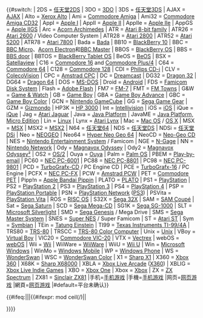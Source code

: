 <includeonly><tr>
<th style="width:4em;">{{{1}}}</th>
<td>{{#switch:{{{1}}}
| 2DS     = [[任天堂2DS]]
| 3DO     = [[3DO Interactive Multiplayer|3DO]]
| 3DS     = [[任天堂3DS]]
| AJAX    = [[AJAX]]
| Alto    = [[Xerox Alto]]
| Ami     = [[Commodore Amiga]]
| Ami32   = [[Commodore Amiga CD32]]
| AppI    = [[Apple I]]
| AppII   = [[Apple II series|Apple II]]
| AppIIe  = [[Apple IIe]]
| AppGS   = [[Apple IIGS]]
| Arc     = [[Acorn Archimedes]]
| ATR     = [[Atari 8-bit family]]
| ATR26   = [[Atari 2600]] / Video Computer System
| ATR28   = [[Atari 2800]]
| ATR52   = [[Atari 5200]]
| ATR78   = [[Atari 7800]]
| Bada    = [[Bada]]
| BB10    = [[BlackBerry 10]]
| BBC     = [[BBC Micro]]、[[Acorn Electron]]和[[BBC Master]]
| BBOS    = [[BlackBerry OS]]
| BBS     = [[BBS door]]
| BBTOS   = [[BlackBerry Tablet OS]]
| BeOS    = [[BeOS]]
| BSX     = [[Satellaview]]
| C16     = [[Commodore 16]] and [[Commodore Plus/4]]
| C64     = [[Commodore 64]]
| C128    = [[Commodore 128]]
| CDI     = [[Philips CD-i]]
| CLV     = [[ColecoVision]]
| CPC     = [[Amstrad CPC]]
| DC      = [[Dreamcast]]
| DG32    = [[Dragon 32/64|Dragon 32]]
| DG64    = [[Dragon 32/64|Dragon 64]]
| DOS     = [[MS-DOS]]
| Droid   = [[Android]]
| FDS     = [[Family Computer Disk System|Famicom Disk System]]
| Flash   = [[Adobe Flash]]
| FM7     = [[FM-7]]
| FMT     = [[FM Towns]]
| G&W     = [[Game & Watch]]
| GB      = [[Game Boy]]
| GBA     = [[Game Boy Advance]]
| GBC     = [[Game Boy Color]]
| GCN     = [[Nintendo GameCube]]
| GG      = [[Sega Game Gear]]
| GZM     = [[Gizmondo]]
| HP3K    = [[HP 3000]]
| Int     = [[Intellivision]]
| iOS     = [[iOS]]
| iQue    = [[iQue]]
| Jag     = [[Atari Jaguar]]
| Java    = [[Java|Java Platform]]
| JavaME  = [[Java Platform, Micro Edition]]
| Lin     = [[Linux]]
| Lynx    = [[Atari Lynx]]
| Mac     = [[Mac OS]] / [[OS X]]
| MSX     = [[MSX]]
| MSX2    = [[MSX|MSX2]]
| N64     = [[任天堂64]]
| NDS     = [[任天堂DS]]
| NDSi    = [[任天堂DSi]]
| Neo     = [[NEOGEO]]
| Neo64   = [[Hyper Neo Geo 64]]
| NeoCD   = [[Neo-Geo CD]]
| NES     = [[Nintendo Entertainment System]] / Famicom
| NGE     = [[N-Gage (device)|N-Gage]]
| NN      = [[Nintendo Network]]
| Ody     = [[Magnavox Odyssey]]
| Ody2    = [[Magnavox Odyssey²]]
| OS2     = [[OS/2]]
| Ouya    = [[Ouya]]
| Palm    = [[Palm OS]]
| PBEM    = [[Play-by-mail game#Play-by-Email|Play-by-email]]
| PC60    = [[NEC PC-6001]]
| PC88    = [[NEC PC-8801]]
| PC98    = [[NEC PC-9801]]
| PCD     = [[TurboGrafx-16#TurboGrafx-CD|TurboGrafx-CD]] / PC Engine CD
| PCE     = [[TurboGrafx-16]] / PC Engine
| PCFX    = [[NEC PC-FX]]
| PCW     = [[Amstrad PCW]]
| PET     = [[Commodore PET]]
| Pipp!n  = [[Apple Bandai Pippin]]
| PLATO   = [[PLATO (computer system)|PLATO]]
| PS1     = [[PlayStation (console)|PlayStation]]
| PS2     = [[PlayStation 2]]
| PS3     = [[PlayStation 3]]
| PS4     = [[PlayStation 4]]
| PSP     = [[PlayStation Portable]]
| PSN     = [[PlayStation Network]] ([[PlayStation 3|PS3]])
| PSVita  = [[PlayStation Vita]]
| ROS     = [[RISC OS]]
| S32X    = [[Sega 32X]]
| SAM     = [[SAM Coupé]]
| Sat     = [[Sega Saturn]]
| SCD     = [[Sega Mega-CD]]
| SG1K    = [[Sega SG-1000]]
| SLT     = [[Microsoft Silverlight]]
| SMD     = [[Sega Genesis]] / Mega Drive
| SMS     = [[Sega Master System]]
| SNES    = [[Super Nintendo Entertainment System|Super NES]] / Super Famicom
| ST      = [[Atari ST]]
| Sym     = [[Symbian]]
| TEin    = [[Tatung Einstein]]
| TI99    = [[Texas Instruments TI-99/4A]]
| TRS80   = [[TRS-80]]
| TRSCC   = [[TRS-80 Color Computer]]
| Unix    = [[Unix]]
| VBoy    = [[Virtual Boy]]
| VIC20   = [[Commodore VIC-20]]
| VTX     = [[Vectrex]]
| webOS   = [[webOS]]
| Wii     = [[Wii]]
| WiiWare = [[WiiWare]]
| WiiU    = [[Wii U]]
| Win     = [[Microsoft Windows]]
| WinMo   = [[Windows Mobile]]
| WP      = [[Windows Phone]]
| WS      = [[WonderSwan]]
| WSC     = [[WonderSwan Color]]
| X1      = [[Sharp X1]]
| X360    = [[Xbox 360]]
| X68K    = [[Sharp X68000]]
| XBLA    = [[Xbox Live Arcade]] ([[Xbox 360|X360]])
| XBLIG   = [[Xbox Live Indie Games]]
| XBO     = [[Xbox One]]
| Xbox    = [[Xbox (游戏机)|Xbox]]
| ZX      = [[ZX Spectrum]]
| ZX81    = [[Sinclair ZX81]]
|手机=[[手机游戏]]
|手機=[[手机游戏]]
|网页=[[网页游戏]]
|網頁=[[网页游戏]]
|#default=平台未确认}}</td></tr>
{{#ifeq:{{{2}}}|{{{3}}}||{{#ifexpr:{{{2}}} mod ceil({{{3}}}/{{{4}}})||</table></td><td style="width:{{#expr:floor(100/{{{4}}})}}%;vertical-align:top;"><table class="wikitable" style="width:100%;margin:0px;" cellpadding="0" cellspacing="0">}}}}</includeonly><noinclude>{{documentation}}</noinclude>